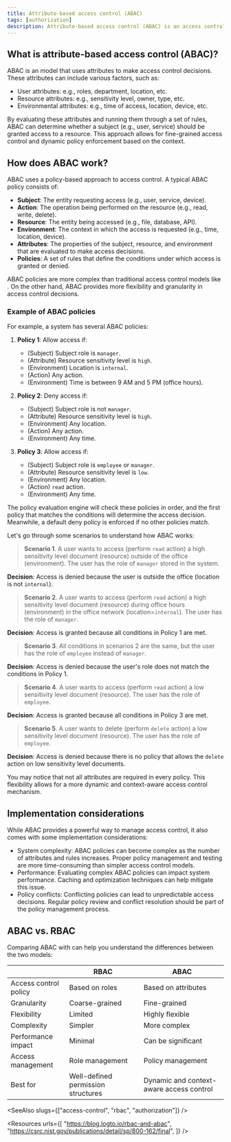 ```yaml
---
title: Attribute-based access control (ABAC)
tags: [authorization]
description: Attribute-based access control (ABAC) is an access control model that uses attributes (such as user roles, resource properties, and environmental conditions) to make access control decisions. It is a flexible and dynamic way to manage access to protected resources.
---
```


## What is attribute-based access control (ABAC)?

ABAC is an <Ref slug="access-control" /> model that uses attributes to make access control decisions. These attributes can include various factors, such as:

- User attributes: e.g., roles, department, location, etc.
- Resource attributes: e.g., sensitivity level, owner, type, etc.
- Environmental attributes: e.g., time of access, location, device, etc.

By evaluating these attributes and running them through a set of rules, ABAC can determine whether a subject (e.g., user, service) should be granted access to a resource. This approach allows for fine-grained access control and dynamic policy enforcement based on the context.

## How does ABAC work?

ABAC uses a policy-based approach to access control. A typical ABAC policy consists of:

- **Subject**: The entity requesting access (e.g., user, service, device).
- **Action**: The operation being performed on the resource (e.g., read, write, delete).
- **Resource**: The entity being accessed (e.g., file, database, API).
- **Environment**: The context in which the access is requested (e.g., time, location, device).
- **Attributes**: The properties of the subject, resource, and environment that are evaluated to make access decisions.
- **Policies**: A set of rules that define the conditions under which access is granted or denied.

ABAC policies are more complex than traditional access control models like <Ref slug="rbac" />. On the other hand, ABAC provides more flexibility and granularity in access control decisions.

### Example of ABAC policies

For example, a system has several ABAC policies:

1. **Policy 1**: Allow access if:

    - (Subject) Subject role is `manager`.
    - (Attribute) Resource sensitivity level is `high`.
    - (Environment) Location is `internal`.
    - (Action) Any action.
    - (Environment) Time is between 9 AM and 5 PM (office hours).

2. **Policy 2**: Deny access if:

    - (Subject) Subject role is not `manager`.
    - (Attribute) Resource sensitivity level is `high`.
    - (Environment) Any location.
    - (Action) Any action.
    - (Environment) Any time.

3. **Policy 3**: Allow access if:

    - (Subject) Subject role is `employee` or `manager`.
    - (Attribute) Resource sensitivity level is `low`.
    - (Environment) Any location.
    - (Action) `read` action.
    - (Environment) Any time.

The policy evaluation engine will check these policies in order, and the first policy that matches the conditions will determine the access decision. Meanwhile, a default deny policy is enforced if no other policies match.

Let's go through some scenarios to understand how ABAC works:

> **Scenario 1**. A user wants to access (perform `read` action) a high sensitivity level document (resource) outside of the office (environment). The user has the role of `manager` stored in the system.
  
**Decision**: Access is denied because the user is outside the office (location is not `internal`).

> **Scenario 2**. A user wants to access (perform `read` action) a high sensitivity level document (resource) during office hours (environment) in the office network (location=`internal`). The user has the role of `manager`.

**Decision**: Access is granted because all conditions in Policy 1 are met.

> **Scenario 3**. All conditions in scenarios 2 are the same, but the user has the role of `employee` instead of `manager`.

**Decision**: Access is denied because the user's role does not match the conditions in Policy 1.

> **Scenario 4**. A user wants to access (perform `read` action) a low sensitivity level document (resource). The user has the role of `employee`.

**Decision**: Access is granted because all conditions in Policy 3 are met.

> **Scenario 5**. A user wants to delete (perform `delete` action) a low sensitivity level document (resource). The user has the role of `employee`.

**Decision**: Access is denied because there is no policy that allows the `delete` action on low sensitivity level documents.

You may notice that not all attributes are required in every policy. This flexibility allows for a more dynamic and context-aware access control mechanism.

## Implementation considerations

While ABAC provides a powerful way to manage access control, it also comes with some implementation considerations:

- System complexity: ABAC policies can become complex as the number of attributes and rules increases. Proper policy management and testing are more time-consuming than simpler access control models.
- Performance: Evaluating complex ABAC policies can impact system performance. Caching and optimization techniques can help mitigate this issue.
- Policy conflicts: Conflicting policies can lead to unpredictable access decisions. Regular policy review and conflict resolution should be part of the policy management process.

## ABAC vs. RBAC

Comparing ABAC with <Ref slug="rbac" /> can help you understand the differences between the two models:

|                       | RBAC                               | ABAC                                     |
|-----------------------|------------------------------------|------------------------------------------|
| Access control policy | Based on roles                     | Based on attributes                      |
| Granularity           | Coarse-grained                     | Fine-grained                             |
| Flexibility           | Limited                            | Highly flexible                          |
| Complexity            | Simpler                            | More complex                             |
| Performance impact    | Minimal                            | Can be significant                       |
| Access management     | Role management                    | Policy management                        |
| Best for              | Well-defined permission structures | Dynamic and context-aware access control |

<SeeAlso slugs={["access-control", "rbac", "authorization"]} />

<Resources
  urls={[
    "https://blog.logto.io/rbac-and-abac",
    "https://csrc.nist.gov/publications/detail/sp/800-162/final",
  ]}
/>
